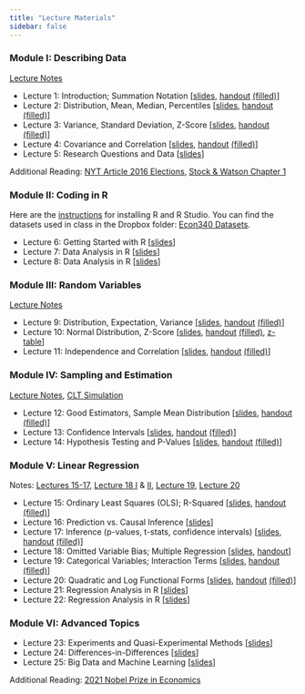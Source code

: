 ```yaml
---
title: "Lecture Materials"
sidebar: false
---
```


### Module I: Describing Data 

[Lecture Notes](Notes/Module1-Intro-and-Describing-Data/Describing-Data.pdf)

- Lecture 1: Introduction; Summation Notation [[slides](Lectures/Lecture1/Slides1.pdf), [handout](Lectures/Lecture1/ClassHandout1.pdf) [(filled)](Lectures/Lecture1/ClassHandout1_Filled.pdf)]
- Lecture 2: Distribution, Mean, Median, Percentiles [[slides](Lectures/Lecture2/Slides2.pdf), [handout](Lectures/Lecture2/ClassHandout2.pdf) [(filled)](Lectures/Lecture2/ClassHandout2_Filled.pdf)]
- Lecture 3: Variance, Standard Deviation, Z-Score [[slides](Lectures/Lecture3/Slides3.pdf), [handout](Lectures/Lecture3/ClassHandout3.pdf) [(filled)](Lectures/Lecture3/ClassHandout3_Filled.pdf)]
- Lecture 4: Covariance and Correlation [[slides](Lectures/Lecture4/Slides4.pdf), [handout](Lectures/Lecture4/ClassHandout4.pdf) [(filled)](Lectures/Lecture4/ClassHandout4_Filled.pdf)]
- Lecture 5: Research Questions and Data [[slides](Lectures/Lecture5/Slides5.pdf)]

Additional Reading: [NYT Article 2016 Elections](Readings/NYT-Article-2016-Elections.pdf), [Stock & Watson Chapter 1](Readings/Stock-&-Watson-Chapter1.pdf)

### Module II: Coding in R
Here are the [instructions](Notes/How-to-install-R.pdf) for installing R and R Studio. You can find the datasets used in class in the Dropbox folder: [Econ340 Datasets](https://www.dropbox.com/sh/9x7ac4qwnddl650/AAAP1FdTpFp2rXyZ6t-9-qqTa?dl=0).

- Lecture 6: Getting Started with R [[slides](Lectures/Lecture6-8/Slides6.pdf)]
- Lecture 7: Data Analysis in R [[slides](Lectures/Lecture6-8/Slides7.pdf)]
- Lecture 8: Data Analysis in R [[slides](Lectures/Lecture6-8/Slides8.pdf)]

### Module III: Random Variables

[Lecture Notes](Notes/Module3-Random-Variables/Random-Variables.pdf)

- Lecture 9: Distribution, Expectation, Variance [[slides](Lectures/Lecture9/Slides9.pdf), [handout](Lectures/Lecture9/ClassHandout9.pdf) [(filled)](Lectures/Lecture9/ClassHandout9_Filled.pdf)]
- Lecture 10: Normal Distribution, Z-Score [[slides](Lectures/Lecture10/Slides10.pdf), [handout](Lectures/Lecture10/ClassHandout10.pdf) [(filled)](Lectures/Lecture10/ClassHandout10_Filled.pdf), [z-table](Lectures/Lecture10/z_table.pdf)]
- Lecture 11: Independence and Correlation [[slides](Lectures/Lecture11/Slides11.pdf), [handout](Lectures/Lecture11/ClassHandout11.pdf) [(filled)](Lectures/Lecture11/ClassHandout11_Filled.pdf)]

### Module IV: Sampling and Estimation

[Lecture Notes](Notes/Module4-Sampling-and-Estimation/Sampling-and-Estimation.pdf), [CLT Simulation](https://dbhagia.shinyapps.io/CLT-Demo/)

- Lecture 12: Good Estimators, Sample Mean Distribution [[slides](Lectures/Lecture12/Slides12.pdf), [handout](Lectures/Lecture12/ClassHandout12.pdf) [(filled)](Lectures/Lecture12/ClassHandout12_Filled.pdf)]
- Lecture 13: Confidence Intervals [[slides](Lectures/Lecture13/Slides13.pdf), [handout](Lectures/Lecture13/ClassHandout13.pdf) [(filled)](Lectures/Lecture13/ClassHandout13_Filled.pdf)]
- Lecture 14: Hypothesis Testing and P-Values [[slides](Lectures/Lecture14/Slides14.pdf), [handout](Lectures/Lecture14/ClassHandout14.pdf) [(filled)](Lectures/Lecture14/ClassHandout14_Filled.pdf)]

### Module V: Linear Regression

Notes: [Lectures 15-17](Notes/Module5-Linear-Regression/Simple-Linear-Regression.pdf), [Lecture 18 I](Notes/Module5-Linear-Regression/Omitted-Variable-Bias.pdf) & [II](Notes/Module5-Linear-Regression/Multiple-Linear-Regression.pdf), [Lecture 19](Notes/Module5-Linear-Regression/Dummy-Variables-and-Interaction-Terms.pdf),  [Lecture 20](Notes/Module5-Linear-Regression/Functional-Forms.pdf)

- Lecture 15: Ordinary Least Squares (OLS); R-Squared [[slides](Lectures/Lecture15/Slides15.pdf), [handout](Lectures/Lecture15/ClassHandout15.pdf) [(filled)](Lectures/Lecture15/ClassHandout15_Filled.pdf)] 
- Lecture 16: Prediction vs. Causal Inference [[slides](Lectures/Lecture16/Slides16.pdf)]
- Lecture 17: Inference (p-values, t-stats, confidence intervals) [[slides](Lectures/Lecture17/Slides17.pdf), [handout](Lectures/Lecture17/ClassHandout17.pdf) [(filled)](Lectures/Lecture17/ClassHandout17_Filled.pdf)]
- Lecture 18: Omitted Variable Bias; Multiple Regression [[slides](Lectures/Lecture18/Slides18.pdf), [handout](Lectures/Lecture18/ClassHandout18.pdf)]
- Lecture 19: Categorical Variables; Interaction Terms [[slides](Lectures/Lecture19/Slides19.pdf), [handout](Lectures/Lecture19/ClassHandout19.pdf) [(filled)](Lectures/Lecture19/ClassHandout19_Filled.pdf)]
- Lecture 20: Quadratic and Log Functional Forms [[slides](Lectures/Lecture20/Slides20.pdf), [handout](Lectures/Lecture20/ClassHandout20.pdf) [(filled)](Lectures/Lecture20/ClassHandout20_Filled.pdf)]
- Lecture 21: Regression Analysis in R [[slides](Lectures/Lecture21-22/Slides21.pdf)]
- Lecture 22: Regression Analysis in R [[slides](Lectures/Lecture21-22/Slides22.pdf)]

### Module VI: Advanced Topics
- Lecture 23: Experiments and Quasi-Experimental Methods [[slides](Lectures/Lecture23/Slides23.pdf)]
- Lecture 24: Differences-in-Differences [[slides](Lectures/Lecture24/Slides24.pdf)]
- Lecture 25: Big Data and Machine Learning [[slides](Lectures/Lecture25/Slides25.pdf)]
  
Additional Reading: [2021 Nobel Prize in Economics](Readings/popular-economicsciencesprize2021.pdf)